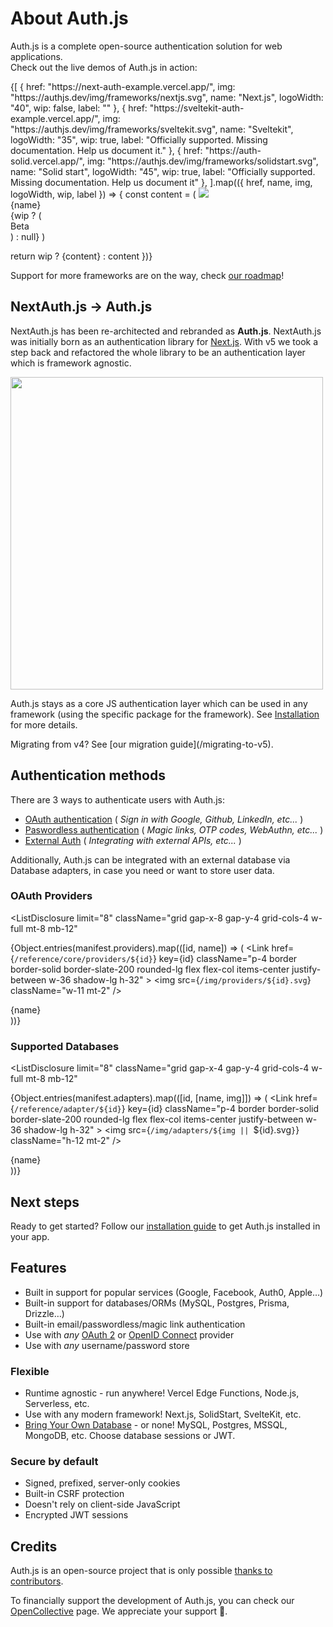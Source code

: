 
# About Auth.js

Auth.js is a complete open-source authentication solution for web applications.<br />Check out the live demos of Auth.js in action:

<div className="flex flex-row justify-around w-full mt-8 mb-12">
  {[
    {
      href: "https://next-auth-example.vercel.app/",
      img: "https://authjs.dev/img/frameworks/nextjs.svg",
      name: "Next.js",
      logoWidth: "40",
      wip: false,
      label: ""
    },
    {
      href: "https://sveltekit-auth-example.vercel.app/",
      img: "https://authjs.dev/img/frameworks/sveltekit.svg",
      name: "Sveltekit",
      logoWidth: "35",
      wip: true,
      label: "Officially supported. Missing documentation. Help us document it."
    },
    {
      href: "https://auth-solid.vercel.app/",
      img: "https://authjs.dev/img/frameworks/solidstart.svg",
      name: "Solid start",
      logoWidth: "45",
      wip: true,
      label: "Officially supported. Missing documentation. Help us document it"
    },
  ].map(({ href, name, img, logoWidth, wip, label }) => {
    const content = (
      <Link
        href={href}
        key={href}
        className="p-4 border border-solid border-slate-200 rounded-lg flex flex-col items-center justify-between w-28 shadow-lg relative"
        target="_blank"
      >
        <img src={img} width={logoWidth} />
        <div className="text-sm mt-3">{name}</div>
        {wip ? (
          <div
            className="absolute px-3 py-1 font-semibold text-sm bg-amber-300 text-black rounded-full shadow-sm"
            style={{ right: "-30px", top: "-15px" }}
          >
            Beta
          </div>
        ) : null}
      </Link>
    )

return wip ? <Tooltip label={label}>{content}</Tooltip> : content
})}

</div>

Support for more frameworks are on the way, check [our roadmap](/reference#roadmap)!

## NextAuth.js → Auth.js

NextAuth.js has been re-architected and rebranded as **Auth.js**. NextAuth.js was initially born as an authentication library for [Next.js](https://nextjs.org/). With v5 we took a step back and refactored the whole library to be an authentication layer which is framework agnostic.

<img
  src="/img/etc/authjs-architecture.png"
  width="500"
  className="mx-auto mt-4"
/>

Auth.js stays as a core JS authentication layer which can be used in any
framework (using the specific package for the framework). See
[Installation](/installation) for more details.

<Callout type="info">
  Migrating from v4? See [our migration guide](/migrating-to-v5).
</Callout>

## Authentication methods

There are 3 ways to authenticate users with Auth.js:

- [OAuth authentication](/getting-started/providers/oauth-tutorial) ( _Sign in with Google, Github, LinkedIn, etc..._ )
- [Paswordless authentication](/getting-started/providers/email-tutorial) ( _Magic links, OTP codes, WebAuthn, etc..._ )
- [External Auth](/getting-started/providers/credentials-tutorial) ( _Integrating with external APIs, etc..._ )

Additionally, Auth.js can be integrated with an external database via Database adapters, in case you need or want to store user data.

### OAuth Providers

<ListDisclosure
  limit="8"
  className="grid gap-x-8 gap-y-4 grid-cols-4 w-full mt-8 mb-12"
>
  {Object.entries(manifest.providers).map(([id, name]) => (
    <Link
      href={`/reference/core/providers/${id}`}
      key={id}
      className="p-4 border border-solid border-slate-200 rounded-lg flex flex-col items-center justify-between w-36 shadow-lg h-32"
    >
      <img src={`/img/providers/${id}.svg`} className="w-11 mt-2" />
      <div class="text-sm text-center">{name}</div>
    </Link>
  ))}
</ListDisclosure>

### Supported Databases

<ListDisclosure
  limit="8"
  className="grid gap-x-4 gap-y-4 grid-cols-4 w-full mt-8 mb-12"
>
  {Object.entries(manifest.adapters).map(([id, [name, img]]) => (
    <Link
      href={`/reference/adapter/${id}`}
      key={id}
      className="p-4 border border-solid border-slate-200 rounded-lg flex flex-col items-center justify-between w-36 shadow-lg h-32"
    >
      <img src={`/img/adapters/${img || `${id}.svg`}`} className="h-12 mt-2" />
      <div class="text-sm text-center">{name}</div>
    </Link>
  ))}
</ListDisclosure>

## Next steps

Ready to get started? Follow our [installation guide](/installation) to get Auth.js installed in your app.

## Features

- Built in support for popular services (Google, Facebook, Auth0, Apple…)
- Built-in support for databases/ORMs (MySQL, Postgres, Prisma, Drizzle…)
- Built-in email/passwordless/magic link authentication
- Use with _any_ [OAuth 2](https://www.ietf.org/rfc/rfc6749.html) or [OpenID Connect](https://openid.net/specs/openid-connect-core-1_0.html) provider
- Use with _any_ username/password store

### Flexible

- Runtime agnostic - run anywhere! Vercel Edge Functions, Node.js, Serverless, etc.
- Use with any modern framework! Next.js, SolidStart, SvelteKit, etc.
- [Bring Your Own Database](/getting-started/adapters) - or none! MySQL, Postgres, MSSQL, MongoDB, etc. Choose database sessions or JWT.

### Secure by default

- Signed, prefixed, server-only cookies
- Built-in CSRF protection
- Doesn't rely on client-side JavaScript
- Encrypted JWT sessions

## Credits

Auth.js is an open-source project that is only possible [thanks to contributors](/contributors).

To financially support the development of Auth.js, you can check our [OpenCollective](https://opencollective.com/nextauth) page. We appreciate your support 💚.
